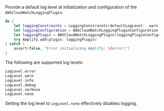 Provide a default log level at initialization and configuration of the `AWSCloudWatchLoggingPlugin`.

```swift
do {
    let loggingConstraints = LoggingConstraints(defaultLogLevel: .warn)
    let loggingConfiguration = AWSCloudWatchLoggingPluginConfiguration(logGroupName: "<log-group-name>", region: "<region>", loggingConstraints: loggingConstraints)
    let loggingPlugin = AWSCloudWatchLoggingPlugin(loggingPluginConfiguration: loggingConfiguration)
    try Amplify.add(plugin: loggingPlugin)
} catch {
    assert(false, "Error initializing Amplify: \(error)")
}
```

The following are supported log levels:
```swift
LogLevel.error
LogLevel.warn
LogLevel.info
LogLevel.debug
LogLevel.verbose
LogLevel.none
```

Setting the log level to `LogLevel.none` effectively disables logging.